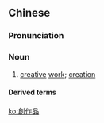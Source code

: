 {{also|创作品}}
==Chinese==
{{zh-forms|s=创作品|type=21}}

===Pronunciation===
{{zh-pron
|m=chuàngzuòpǐn
|cat=n
}}

===Noun===
{{zh-noun}}

# [[creative]] [[work]]; [[creation]]

====Derived terms====
{{zh-der|原創作品:yuánchuàngzuòpǐn}}

[[ko:創作品]]